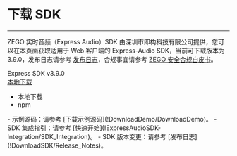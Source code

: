 # 下载 SDK

- - -

ZEGO 实时音频（Express Audio）SDK 由深圳市即构科技有限公司提供，您可以在本页面获取适用于 Web 客户端的 Express-Audio SDK，当前可下载版本为 3.9.0，发布日志请参考 [发布日志](!DownloadSDK/Release_Notes)，合规事宜请参考 [ZEGO 安全合规白皮书](#16142)。

<div class="sdk-download-wrapper download-area">
    <div class="sdk-download-item-wrapper">
      <div class="download-title">Express SDK v3.9.0</div>
      <div class="download-selector">
        <a class="download-select-icon" href="javascript:void(0)"></a>
        <div class="download-select-wrapper">
          <a class="download-target-btn" href="javascript:void(0);">本地下载</a>
          <ul class="download-dropdown-list">
            <li data-href="https://storage.zego.im/webplatform/ZegoExpress-Web.zip"
              class="dropdown-option">
              本地下载
           </li>
           <li data-href="https://www.npmjs.com/package/zego-express-engine-webrtc"
            class="dropdown-option">
            npm
            </li>
          </ul>    
        </div>
      </div>
    </div>
  </div>

<Note title="说明">
- 示例源码：请参考 [下载示例源码](!DownloadDemo/DownloadDemo)。
- SDK 集成指引：请参考 [快速开始](!ExpressAudioSDK-Integration/SDK_Integration)。
- SDK 版本变更：请参考 [发布日志](!DownloadSDK/Release_Notes)。
</Note>

<!-- Zego-Split-Line Do Not Remove Me -->
